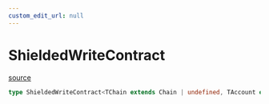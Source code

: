 ```yaml
---
custom_edit_url: null
---
```


# ShieldedWriteContract
<div className="doc-side">
<div className="doc-main-source">

[source](https://github.com/SeismicSystems/seismic-client/blob/9a8e456/packages/seismic-viem/src/contract/write.ts#L189)

</div>
</div>

```ts
type ShieldedWriteContract<TChain extends Chain | undefined, TAccount extends Account | undefined, abi extends Abi | readonly unknown[] = Abi | readonly unknown[], functionName extends ContractFunctionName<abi, "payable" | "nonpayable"> = ContractFunctionName<abi, "payable" | "nonpayable">, args extends ContractFunctionArgs<abi, "payable" | "nonpayable", functionName> = ContractFunctionArgs<abi, "payable" | "nonpayable", functionName>, TChainOverride extends Chain | undefined = undefined> = ((args: WriteContractParameters<abi, functionName, args, TChain, TAccount, TChainOverride>) => Promise<WriteContractReturnType>)
```